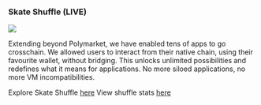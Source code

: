 ### Skate Shuffle (LIVE)

<Frame caption="Skate Shuffle">
  <img src="/images/apps/shuffle.png" style={{ borderRadius: '0.5rem' }} />
</Frame>

Extending beyond Polymarket, we have enabled tens of apps to go crosschain. We allowed users to interact from their native chain, using their favourite wallet, without bridging. This unlocks unlimited possibilities and redefines what it means for applications. No more siloed applications, no more VM incompatibilities. 

Explore Skate Shuffle [here](https://park.skatechain.org/shuffle)
View shuffle stats [here](https://flipsidecrypto.xyz/Hessish/skate-shuffle-0BaD2l)
